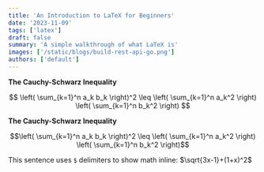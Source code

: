 ```yaml
---
title: 'An Introduction to LaTeX for Beginners'
date: '2023-11-09'
tags: ['latex']
draft: false
summary: 'A simple walkthrough of what LaTeX is'
images: ['/static/blogs/build-rest-api-go.png']
authors: ['default']
---
```


**The Cauchy-Schwarz Inequality**

$$
\left( \sum_{k=1}^n a_k b_k \right)^2 \leq \left( \sum_{k=1}^n a_k^2 \right) \left( \sum_{k=1}^n b_k^2 \right)
$$


**The Cauchy-Schwarz Inequality**

```math
\left( \sum_{k=1}^n a_k b_k \right)^2 \leq \left( \sum_{k=1}^n a_k^2 \right) \left( \sum_{k=1}^n b_k^2 \right)
```

This sentence uses `$` delimiters to show math inline:  $\sqrt{3x-1}+(1+x)^2$
